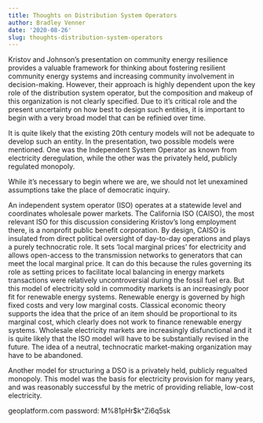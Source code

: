 ```yaml
---
title: Thoughts on Distribution System Operators
author: Bradley Venner
date: '2020-08-26'
slug: thoughts-distribution-system-operators
---
```


Kristov and Johnson's presentation on community energy resilience provides a valuable framework for thinking about fostering resilient community energy systems and increasing community involvement in decision-making.  However, their approach is highly dependent upon the key role of the distribution system operator, but the composition and makeup of this organization is not clearly specified.  Due to it's critical role and the present uncertainty on how best to design such entities, it is important to begin with a very broad model that can be refinied over time.

It is quite likely that the existing 20th century models will not be adequate to develop such an entity.  In the presentation, two possible models were mentioned.  One was the Independent System Operator as known from electricity deregulation, while the other was the privately held, publicly regulated monopoly.

While it's necessary to begin where we are, we should not let unexamined assumptions take the place of democratic inquiry.

An independent system operator (ISO) operates at a statewide level and coordinates wholesale power markets.  The California ISO (CAISO), the most relevant ISO for this discussion considering Kristov's long employment there, is a nonprofit public benefit corporation.  By design, CAISO is insulated from direct political oversight of day-to-day operations and plays a purely technocratic role.  It sets 'local marginal prices' for electricity and allows open-access to the transmission networks to generators that can meet the local marginal price.  It can do this because the rules governing its role as setting prices to facilitate local balancing in energy markets transactions were relatively uncontroversial during the fossil fuel era. But this model of electricity sold in commodity markets is an increasingly poor fit for renewable energy systems.  Renewable energy is governed by high fixed costs and very low marginal costs.  Classical economic theory supports the idea that the price of an item should be proportional to its marginal cost, which clearly does not work to finance renewable energy systems.  Wholesale electricity markets are increasingly disfunctional and it is quite likely that the ISO model will have to be substantially revised in the future.  The idea of a neutral, technocratic market-making organization may have to be abandoned.

Another model for structuring a DSO is a privately held, publicly regualted monopoly.  This model was the basis for electricity provision for many years, and was reasonably successful by the metric of providing reliable, low-cost electricity.


geoplatform.com password:  M%81pHr$k^Zi6q5sk
